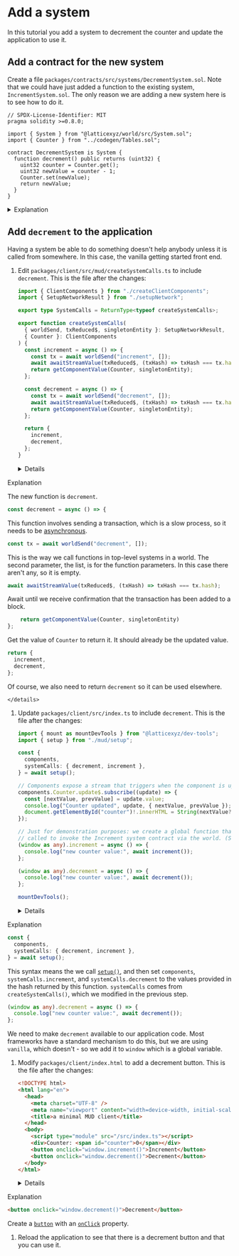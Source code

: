 # Add a system

In this tutorial you add a system to decrement the counter and update the application to use it.

## Add a contract for the new system

Create a file `packages/contracts/src/systems/DecrementSystem.sol`.
Note that we could have just added a function to the existing system, `IncrementSystem.sol`.
The only reason we are adding a new system here is to see how to do it.

```solidity
// SPDX-License-Identifier: MIT
pragma solidity >=0.8.0;

import { System } from "@latticexyz/world/src/System.sol";
import { Counter } from "../codegen/Tables.sol";

contract DecrementSystem is System {
  function decrement() public returns (uint32) {
    uint32 counter = Counter.get();
    uint32 newValue = counter - 1;
    Counter.set(newValue);
    return newValue;
  }
}
```

<details>
<summary>Explanation</summary>

<p></p>

```solidity
import { System } from "@latticexyz/world/src/System.sol";
import { Counter } from "../codegen/Tables.sol";
```

The two things the system needs to know: how to be a `System` and how to access the `Counter`.

```solidity
uint32 counter = Counter.get();
```

Get the counter value.

```solidity
Counter.set(newValue);
```

Set the counter to a new value.

</details>

## Add `decrement` to the application

Having a system be able to do something doesn't help anybody unless it is called from somewhere.
In this case, the vanilla getting started front end.

1. Edit `packages/client/src/mud/createSystemCalls.ts` to include `decrement`.
   This is the file after the changes:

   ```typescript
   import { ClientComponents } from "./createClientComponents";
   import { SetupNetworkResult } from "./setupNetwork";

   export type SystemCalls = ReturnType<typeof createSystemCalls>;

   export function createSystemCalls(
     { worldSend, txReduced$, singletonEntity }: SetupNetworkResult,
     { Counter }: ClientComponents
   ) {
     const increment = async () => {
       const tx = await worldSend("increment", []);
       await awaitStreamValue(txReduced$, (txHash) => txHash === tx.hash);
       return getComponentValue(Counter, singletonEntity);
     };

     const decrement = async () => {
       const tx = await worldSend("decrement", []);
       await awaitStreamValue(txReduced$, (txHash) => txHash === tx.hash);
       return getComponentValue(Counter, singletonEntity);
     };

     return {
       increment,
       decrement,
     };
   }
   ```

   <details>
<summary>
Explanation
</summary>

   <p></p>

   The new function is `decrement`.

   ```typescript
   const decrement = async () => {
   ```

   This function involves sending a transaction, which is a slow process, so it needs to be [asynchronous](https://www.w3schools.com/js/js_async.asp).

   ```typescript
   const tx = await worldSend("decrement", []);
   ```

   This is the way we call functions in top-level systems in a world.
   The second parameter, the list, is for the function parameters.
   In this case there aren't any, so it is empty.

   ```typescript
   await awaitStreamValue(txReduced$, (txHash) => txHash === tx.hash);
   ```

   Await until we receive confirmation that the transaction has been added to a block.

   ```typescript
       return getComponentValue(Counter, singletonEntity)
   };
   ```

   Get the value of `Counter` to return it.
   It should already be the updated value.

   ```typescript
   return {
     increment,
     decrement,
   };
   ```

   Of course, we also need to return `decrement` so it can be used elsewhere.

    </details>

1. Update `packages/client/src/index.ts` to include `decrement`.
   This is the file after the changes:

   ```typescript
   import { mount as mountDevTools } from "@latticexyz/dev-tools";
   import { setup } from "./mud/setup";

   const {
     components,
     systemCalls: { decrement, increment },
   } = await setup();

   // Components expose a stream that triggers when the component is updated.
   components.Counter.update$.subscribe((update) => {
     const [nextValue, prevValue] = update.value;
     console.log("Counter updated", update, { nextValue, prevValue });
     document.getElementById("counter")!.innerHTML = String(nextValue?.value ?? "unset");
   });

   // Just for demonstration purposes: we create a global function that can be
   // called to invoke the Increment system contract via the world. (See IncrementSystem.sol.)
   (window as any).increment = async () => {
     console.log("new counter value:", await increment());
   };

   (window as any).decrement = async () => {
     console.log("new counter value:", await decrement());
   };

   mountDevTools();
   ```

   <details>
<summary>Explanation</summary>

   <p></p>

   ```typescript
   const {
     components,
     systemCalls: { decrement, increment },
   } = await setup();
   ```

   This syntax means the we call [`setup()`](https://github.com/latticexyz/mud/blob/main/examples/minimal/packages/client-vanilla/src/mud/setup.ts), and then set `components`, `systemCalls.increment`, and `systemCalls.decrement` to the values provided in the hash returned by this function.
   `systemCalls` comes from `createSystemCalls()`, which we modified in the previous step.

   ```typescript
   (window as any).decrement = async () => {
     console.log("new counter value:", await decrement());
   };
   ```

   We need to make `decrement` available to our application code.
   Most frameworks have a standard mechanism to do this, but we are using `vanilla`, which doesn't - so we add it to `window` which is a global variable.

   </details>

1. Modify `packages/client/index.html` to add a decrement button.
   This is the file after the changes:

   ```html
   <!DOCTYPE html>
   <html lang="en">
     <head>
       <meta charset="UTF-8" />
       <meta name="viewport" content="width=device-width, initial-scale=1.0" />
       <title>a minimal MUD client</title>
     </head>
     <body>
       <script type="module" src="/src/index.ts"></script>
       <div>Counter: <span id="counter">0</span></div>
       <button onclick="window.increment()">Increment</button>
       <button onclick="window.decrement()">Decrement</button>
     </body>
   </html>
   ```

   <details>
<summary>Explanation</summary>

   <p></p>

   ```html
   <button onclick="window.decrement()">Decrement</button>
   ```

   Create a [`button`](https://www.w3schools.com/tags/tag_button.asp) with an [`onClick`](https://www.w3schools.com/tags/ev_onclick.asp) property.

   </details>

1. Reload the application to see that there is a decrement button and that you can use it.

